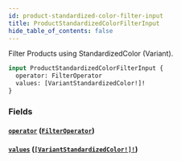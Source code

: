 ```yaml
---
id: product-standardized-color-filter-input
title: ProductStandardizedColorFilterInput
hide_table_of_contents: false
---
```



Filter Products using StandardizedColor (Variant).

```graphql
input ProductStandardizedColorFilterInput {
  operator: FilterOperator
  values: [VariantStandardizedColor!]!
}
```


### Fields

#### [`operator`](#) ([`FilterOperator`](/demand/api/graphql-storefront/reference/enums/filter-operator))




#### [`values`](#) ([`[VariantStandardizedColor!]!`](/demand/api/graphql-storefront/reference/enums/variant-standardized-color))






